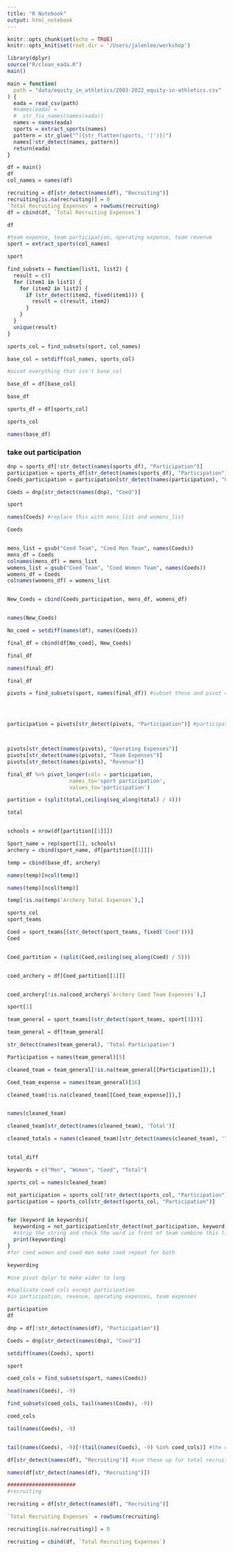 ```yaml
---
title: "R Notebook"
output: html_notebook
---
```


```r
knitr::opts_chunk$set(echo = TRUE)
knitr::opts_knit$set(root.dir = '/Users/jalenlee/workshop')
```


```r
library(dplyr)
source("R/clean_eada.R")
main()
```


```r
main = function(
  path = "data/equity_in_athletics/2003-2022_equity-in-athletics.csv"
) {
  eada = read_csv(path)
  #names(eada) = 
  #  str_fix_names(names(eada))
  names = names(eada)
  sports = extract_sports(names)
  pattern = str_glue("^({str_flatten(sports, '|')})")
  names[!str_detect(names, pattern)]
  return(eada)
}

df = main()
df
col_names = names(df)

recruiting = df[str_detect(names(df), "Recruiting")]
recruiting[is.na(recruiting)] = 0
`Total Recruiting Expenses` = rowSums(recruiting)
df = cbind(df, `Total Recruiting Expenses`)

df
```

```r
#team expense, team participation, operating expense, team revenue
sport = extract_sports(col_names)

sport
```

```r
find_subsets = function(list1, list2) {
  result = c()
  for (item1 in list1) {
    for (item2 in list2) {
      if (str_detect(item2, fixed(item1))) {
        result = c(result, item2)
      }
    }
  }
  unique(result)
}

sports_col = find_subsets(sport, col_names)

base_col = setdiff(col_names, sports_col)

#pivot everything that isn't base_col

base_df = df[base_col]

base_df

sports_df = df[sports_col]

sports_col

names(base_df)
```
### take out participation


```r
dnp = sports_df[!str_detect(names(sports_df), "Participation")]
participation = sports_df[str_detect(names(sports_df), "Participation")]
Coeds_participation = participation[str_detect(names(participation), "Coed")]

Coeds = dnp[str_detect(names(dnp), "Coed")]

sport

names(Coeds) #replace this with mens_list and womens_list

Coeds


mens_list = gsub("Coed Team", "Coed Men Team", names(Coeds))
mens_df = Coeds
colnames(mens_df) = mens_list
womens_list = gsub("Coed Team", "Coed Women Team", names(Coeds))
womens_df = Coeds
colnames(womens_df) = womens_list


New_Coeds = cbind(Coeds_participation, mens_df, womens_df)


names(New_Coeds)

No_coed = setdiff(names(df), names(Coeds))

final_df = cbind(df[No_coed], New_Coeds)

final_df

names(final_df)

final_df
```

```r
pivots = find_subsets(sport, names(final_df)) #subset these and pivot 4x




participation = pivots[str_detect(pivots, "Participation")] #participation



pivots[str_detect(names(pivots), "Operating Expenses")]
pivots[str_detect(names(pivots), "Team Expenses")]
pivots[str_detect(names(pivots), "Revenue")]


```


```r
final_df %>% pivot_longer(cols = participation,
                    names_to='sport participation',
                    values_to='participation')

```



```r
partition = (split(total,ceiling(seq_along(total) / 4)))

total


schools = nrow(df[partition[[1]]])

Sport_name = rep(sport[1], schools)
archery = cbind(sport_name, df[partition[[1]]])

temp = cbind(base_df, archery)

names(temp)[ncol(temp)]

names(temp)[ncol(temp)]

temp[!is.na(temp$`Archery Total Expenses`),]

```

```r
sports_col
sport_teams


```


```r
Coed = sport_teams[(str_detect(sport_teams, fixed('Coed')))]
Coed


Coed_partition = (split(Coed,ceiling(seq_along(Coed) / 5)))


coed_archery = df[Coed_partition[[1]]]


coed_archery[!is.na(coed_archery$`Archery Coed Team Expenses`),]

```

```r
sport[1]

team_general = sport_teams[(str_detect(sport_teams, sport[3]))]

team_general = df[team_general]

str_detect(names(team_general), 'Total Participation')

Participation = names(team_general)[5]

cleaned_team = team_general[!is.na(team_general[[Participation]]),]

Coed_team_expense = names(team_general)[16]

cleaned_team[!is.na(cleaned_team[[Coed_team_expense]]),]


names(cleaned_team)

cleaned_team[str_detect(names(cleaned_team), 'Total')]

cleaned_totals = names(cleaned_team)[str_detect(names(cleaned_team), 'Total')] 


total_diff

keywords = c("Men", "Women", "Coed", "Total")

sports_col = names(cleaned_team)

not_participation = sports_col[!str_detect(sports_col, "Participation")]
participation = sports_col[str_detect(sports_col, "Participation")]


for (keyword in keywords){
  keywording = not_participation[str_detect(not_participation, keyword)] 
  #strip the string and check the word in front of team combine this list with each item of participation
  print(keywording)
}
#for coed women and coed men make coed repeat for both

keywording

#use pivot dplyr to make wider to long

#duplicate coed cols except participation
#in participation, revenue, operating expenses, team expenses
```


```r
participation
df
```




```r
dnp = df[!str_detect(names(df), "Participation")]

Coeds = dnp[str_detect(names(dnp), "Coed")]

setdiff(names(Coeds), sport)

sport

coed_cols = find_subsets(sport, names(Coeds))

head(names(Coeds), -9)

find_subsets(coed_cols, tail(names(Coeds), -9))

```

```r
coed_cols

tail(names(Coeds), -9)


tail(names(Coeds), -9)[!(tail(names(Coeds), -9) %in% coed_cols)] #the difference between the two

df[str_detect(names(df), "Recruiting")] #sum these up for total recruiting expenses

names(df[str_detect(names(df), "Recruiting")])

######################
#recruiting

recruiting = df[str_detect(names(df), "Recruiting")]

`Total Recruiting Expenses` = rowSums(recruiting)

recruiting[is.na(recruiting)] = 0

recruiting = cbind(df, `Total Recruiting Expenses`)
```



